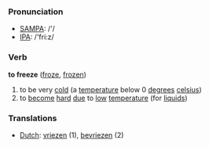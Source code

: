 === Pronunciation ===
*[[w:SAMPA|SAMPA]]: /'/
*[[w:IPA|IPA]]: /'fri:z/

=== Verb ===

'''to freeze''' ([[froze]], [[frozen]])

# to be very [[cold]] (a [[temperature]] below 0 [[degrees]] [[celsius]])
# to [[become]] [[hard]] [[due]] to [[low]] [[temperature]] (for [[liquids]])

=== Translations ===
*[[Dutch]]: [[vriezen]] (1), [[bevriezen]] (2)